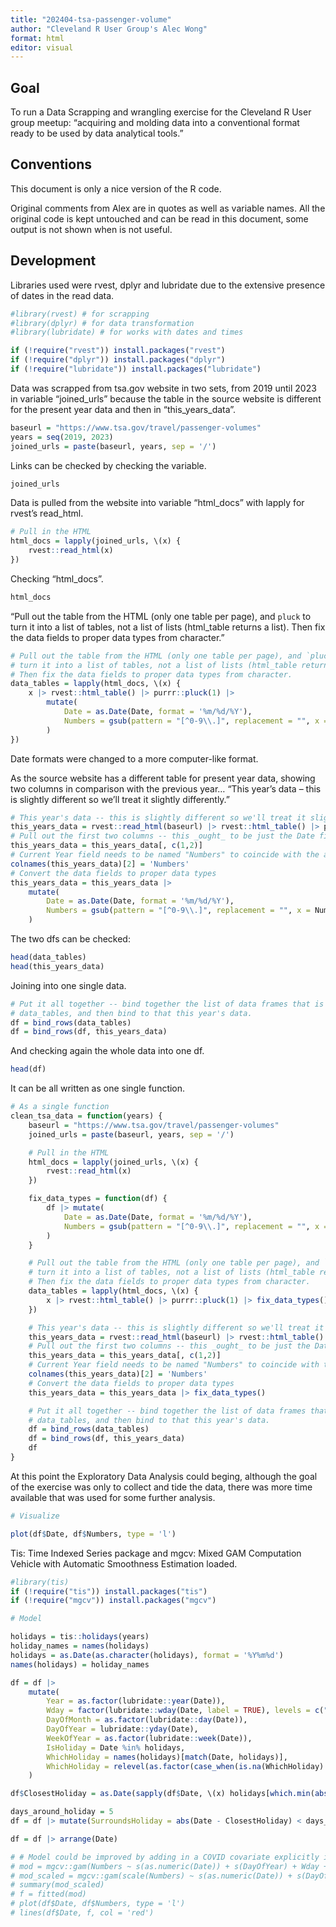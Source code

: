 ```yaml
---
title: "202404-tsa-passenger-volume"
author: "Cleveland R User Group's Alec Wong"
format: html
editor: visual
---
```


## Goal

To run a Data Scrapping and wrangling exercise for the Cleveland R User group meetup: "acquiring and molding data into a conventional format ready to be used by data analytical tools."

## Conventions

This document is only a nice version of the R code.

Original comments from Alex are in quotes as well as variable names. All the original code is kept untouched and can be read in this document, some output is not shown when is not useful.

## Development

Libraries used were rvest, dplyr and lubridate due to the extensive presence of dates in the read data.

```r
#library(rvest) # for scrapping
#library(dplyr) # for data transformation
#library(lubridate) # for works with dates and times

if (!require("rvest")) install.packages("rvest")
if (!require("dplyr")) install.packages("dplyr")
if (!require("lubridate")) install.packages("lubridate")

```
Data was scrapped from tsa.gov website in two sets, from 2019 until 2023 in variable "joined_urls" because the table in the source website is different for the present year data and then in "this_years_data".
```r
baseurl = "https://www.tsa.gov/travel/passenger-volumes"
years = seq(2019, 2023)
joined_urls = paste(baseurl, years, sep = '/')
```
Links can be checked by checking the variable.
```r
joined_urls
```
Data is pulled from the website into variable "html_docs" with lapply for rvest's read_html.

```r
# Pull in the HTML
html_docs = lapply(joined_urls, \(x) {
    rvest::read_html(x)
})
```

Checking "html_docs".

```r
html_docs
```

"Pull out the table from the HTML (only one table per page), and `pluck` to turn it into a list of tables, not a list of lists (html_table returns a list).
Then fix the data fields to proper data types from character."

```r
# Pull out the table from the HTML (only one table per page), and `pluck` to
# turn it into a list of tables, not a list of lists (html_table returns a list)
# Then fix the data fields to proper data types from character.
data_tables = lapply(html_docs, \(x) {
    x |> rvest::html_table() |> purrr::pluck(1) |>
        mutate(
            Date = as.Date(Date, format = '%m/%d/%Y'),
            Numbers = gsub(pattern = "[^0-9\\.]", replacement = "", x = Numbers) |> as.numeric()
        )
})
```

Date formats were changed to a more computer-like format.

As the source website has a different table for present year data, showing two columns in comparison with the previous year... "This year's data -- this is slightly different so we'll treat it slightly differently."

```r
# This year's data -- this is slightly different so we'll treat it slightly differently.
this_years_data = rvest::read_html(baseurl) |> rvest::html_table() |> purrr::pluck(1)
# Pull out the first two columns -- this _ought_ to be just the Date field and the Current Year field.
this_years_data = this_years_data[, c(1,2)]
# Current Year field needs to be named "Numbers" to coincide with the archive data fields.
colnames(this_years_data)[2] = 'Numbers'
# Convert the data fields to proper data types
this_years_data = this_years_data |>
    mutate(
        Date = as.Date(Date, format = '%m/%d/%Y'),
        Numbers = gsub(pattern = "[^0-9\\.]", replacement = "", x = Numbers) |> as.numeric()
    )
```

The two dfs can be checked:

```r
head(data_tables)
head(this_years_data)
```

Joining into one single data.

```r
# Put it all together -- bind together the list of data frames that is
# data_tables, and then bind to that this year's data.
df = bind_rows(data_tables)
df = bind_rows(df, this_years_data)
```

And checking again the whole data into one df.

```r
head(df)
```

It can be all written as one single function.

```r
# As a single function
clean_tsa_data = function(years) {
    baseurl = "https://www.tsa.gov/travel/passenger-volumes"
    joined_urls = paste(baseurl, years, sep = '/')

    # Pull in the HTML
    html_docs = lapply(joined_urls, \(x) {
        rvest::read_html(x)
    })

    fix_data_types = function(df) {
        df |> mutate(
            Date = as.Date(Date, format = '%m/%d/%Y'),
            Numbers = gsub(pattern = "[^0-9\\.]", replacement = "", x = Numbers) |> as.numeric()
        )
    }

    # Pull out the table from the HTML (only one table per page), and `pluck` to
    # turn it into a list of tables, not a list of lists (html_table returns a list)
    # Then fix the data fields to proper data types from character.
    data_tables = lapply(html_docs, \(x) {
        x |> rvest::html_table() |> purrr::pluck(1) |> fix_data_types()
    })

    # This year's data -- this is slightly different so we'll treat it slightly differently.
    this_years_data = rvest::read_html(baseurl) |> rvest::html_table() |> purrr::pluck(1)
    # Pull out the first two columns -- this _ought_ to be just the Date field and the Current Year field.
    this_years_data = this_years_data[, c(1,2)]
    # Current Year field needs to be named "Numbers" to coincide with the archive data fields.
    colnames(this_years_data)[2] = 'Numbers'
    # Convert the data fields to proper data types
    this_years_data = this_years_data |> fix_data_types()

    # Put it all together -- bind together the list of data frames that is
    # data_tables, and then bind to that this year's data.
    df = bind_rows(data_tables)
    df = bind_rows(df, this_years_data)
    df
}
```

At this point the Exploratory Data Analysis could beging, although the goal of the exercise was only to collect and tide the data, there was more time available that was used for some further analysis.

```r
# Visualize

plot(df$Date, df$Numbers, type = 'l')
```

Tis: Time Indexed Series package and mgcv: Mixed GAM Computation Vehicle with Automatic Smoothness Estimation loaded.

```r
#library(tis)
if (!require("tis")) install.packages("tis")
if (!require("mgcv")) install.packages("mgcv")
```

```r
# Model

holidays = tis::holidays(years)
holiday_names = names(holidays)
holidays = as.Date(as.character(holidays), format = '%Y%m%d')
names(holidays) = holiday_names

df = df |>
    mutate(
        Year = as.factor(lubridate::year(Date)),
        Wday = factor(lubridate::wday(Date, label = TRUE), levels = c("Sun", "Mon", "Tue", "Wed", "Thu", "Fri", "Sat"), ordered = FALSE),
        DayOfMonth = as.factor(lubridate::day(Date)),
        DayOfYear = lubridate::yday(Date),
        WeekOfYear = as.factor(lubridate::week(Date)),
        IsHoliday = Date %in% holidays,
        WhichHoliday = names(holidays)[match(Date, holidays)],
        WhichHoliday = relevel(as.factor(case_when(is.na(WhichHoliday) ~ "ordinary", .default = WhichHoliday)), 'ordinary')
    )

df$ClosestHoliday = as.Date(sapply(df$Date, \(x) holidays[which.min(abs(x - holidays))]), origin = '1970-01-01')

days_around_holiday = 5
df = df |> mutate(SurroundsHoliday = abs(Date - ClosestHoliday) < days_around_holiday & abs(Date - ClosestHoliday) != 0)

df = df |> arrange(Date)

# # Model could be improved by adding in a COVID covariate explicitly instead of just modeling overall trend in Date.
# mod = mgcv::gam(Numbers ~ s(as.numeric(Date)) + s(DayOfYear) + Wday + WhichHoliday + SurroundsHoliday, data = df)
# mod_scaled = mgcv::gam(scale(Numbers) ~ s(as.numeric(Date)) + s(DayOfYear) + Wday + WhichHoliday + SurroundsHoliday, data = df)
# summary(mod_scaled)
# f = fitted(mod)
# plot(df$Date, df$Numbers, type = 'l')
# lines(df$Date, f, col = 'red')
```

